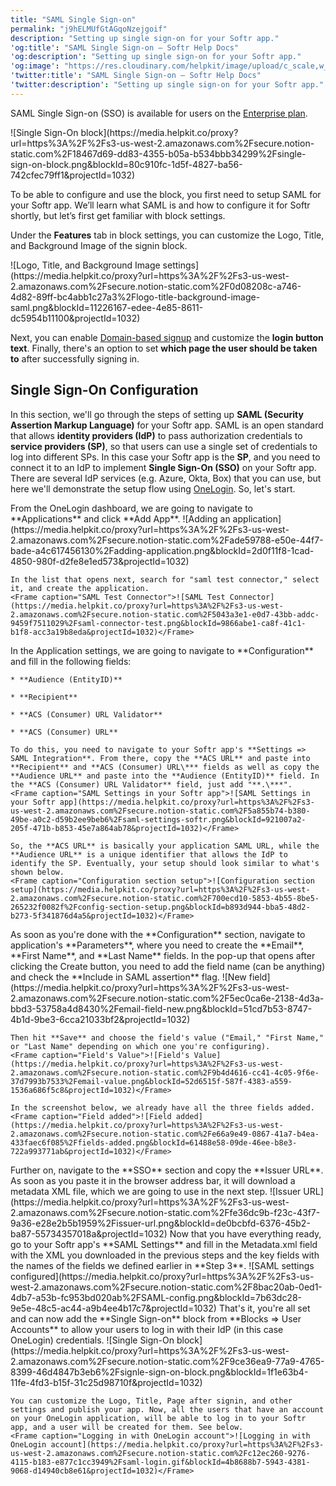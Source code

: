 ```yaml
---
title: "SAML Single Sign-on"
permalink: "j9hELMUfGtAGqoNzejgoif"
description: "Setting up single sign-on for your Softr app."
'og:title': "SAML Single Sign-on – Softr Help Docs"
'og:description': "Setting up single sign-on for your Softr app."
'og:image': "https://res.cloudinary.com/helpkit/image/upload/c_scale,w_700,q_auto/v1674219840/softrdocs_meta_OG_Image_Url_258f31c013.png"
'twitter:title': "SAML Single Sign-on – Softr Help Docs"
'twitter:description': "Setting up single sign-on for your Softr app."
---
```

<Note>SAML Single Sign-on (SSO) is available for users on the [Enterprise plan](https://www.softr.io/pricing).</Note>
<Frame caption="Single Sign-On block">![Single Sign-On block](https://media.helpkit.co/proxy?url=https%3A%2F%2Fs3-us-west-2.amazonaws.com%2Fsecure.notion-static.com%2F18467d69-dd83-4355-b05a-b534bbb34299%2Fsingle-sign-on-block.png&blockId=80c910fc-1d5f-4827-ba56-742cfec79ff1&projectId=1032)</Frame>

To be able to configure and use the block, you first need to setup SAML for your Softr app. We’ll learn what SAML is and how to configure it for Softr shortly, but let’s first get familiar with block settings.

Under the **Features** tab in block settings, you can customize the Logo, Title, and Background Image of the signin block.
<Frame caption="Logo, Title, and Background Image settings">![Logo, Title, and Background Image settings](https://media.helpkit.co/proxy?url=https%3A%2F%2Fs3-us-west-2.amazonaws.com%2Fsecure.notion-static.com%2F0d08208c-a746-4d82-89ff-bc4abb1c27a3%2Flogo-title-background-image-saml.png&blockId=11226167-edee-4e85-8611-dc5954b11100&projectId=1032)</Frame>

Next, you can enable [Domain-based signup](/add-and-manage-users/pxnkp9H3qyEVMF6XUceqnj/signup-form/tPe3uxmdcUNeFYuaLTR1o9) and customize the **login button text**. Finally, there's an option to set **which page the user should be taken to** after successfully signing in.

## ****Single Sign-On Configuration****

In this section, we'll go through the steps of setting up **SAML (Security Assertion Markup Language)** for your Softr app. SAML is an open standard that allows **identity providers (IdP)** to pass authorization credentials to **service providers (SP)**, so that users can use a single set of credentials to log into different SPs. In this case your Softr app is the **SP**, and you need to connect it to an IdP to implement **Single Sign-On (SSO)** on your Softr app. There are several IdP services (e.g. Azure, Okta, Box) that you can use, but here we'll demonstrate the setup flow using [OneLogin](https://www.onelogin.com/). So, let's start.

<Steps>
  <Step title="Creating an Application on IdP">
    From the OneLogin dashboard, we are going to navigate to **Applications** and click **Add App**.
    <Frame caption="Adding an application">![Adding an application](https://media.helpkit.co/proxy?url=https%3A%2F%2Fs3-us-west-2.amazonaws.com%2Fsecure.notion-static.com%2Fade59788-e50e-44f7-bade-a4c617456130%2Fadding-application.png&blockId=2d0f11f8-1cad-4850-980f-d2fe8e1ed573&projectId=1032)</Frame>

    In the list that opens next, search for "saml test connector," select it, and create the application.
    <Frame caption="SAML Test Connector">![SAML Test Connector](https://media.helpkit.co/proxy?url=https%3A%2F%2Fs3-us-west-2.amazonaws.com%2Fsecure.notion-static.com%2F5043a3e1-e0d7-43bb-addc-9459f7511029%2Fsaml-connector-test.png&blockId=9866abe1-ca8f-41c1-b1f8-acc3a19b8eda&projectId=1032)</Frame>
  </Step>
  <Step title="Configuring the Application">
    In the Application settings, we are going to navigate to **Configuration** and fill in the following fields:

    * **Audience (EntityID)**

    * **Recipient**

    * **ACS (Consumer) URL Validator**

    * **ACS (Consumer) URL**

    To do this, you need to navigate to your Softr app's **Settings => SAML Integration**. From there, copy the **ACS URL** and paste into **Recipient** and **ACS (Consumer) URL\*** fields as well as copy the **Audience URL** and paste into the **Audience (EntityID)** field. In the **ACS (Consumer) URL Validator** field, just add "**.\***".
    <Frame caption="SAML Settings in your Softr app">![SAML Settings in your Softr app](https://media.helpkit.co/proxy?url=https%3A%2F%2Fs3-us-west-2.amazonaws.com%2Fsecure.notion-static.com%2F5a855b74-b380-49be-a0c2-d59b2ee9beb6%2Fsaml-settings-softr.png&blockId=921007a2-205f-471b-b853-45e7a864ab78&projectId=1032)</Frame>

    So, the **ACS URL** is basically your application SAML URL, while the **Audience URL** is a unique identifier that allows the IdP to identify the SP. Eventually, your setup should look similar to what's shown below.
    <Frame caption="Configuration section setup">![Configuration section setup](https://media.helpkit.co/proxy?url=https%3A%2F%2Fs3-us-west-2.amazonaws.com%2Fsecure.notion-static.com%2F700ecd10-5853-4b55-8be5-265232f0082f%2Fconfig-section-setup.png&blockId=b893d944-bba5-48d2-b273-5f341876d4a5&projectId=1032)</Frame>
  </Step>
  <Step title="Configuring Application Parameters">
    As soon as you're done with the **Configuration** section, navigate to application's **Parameters**, where you need to create the **Email**, **First Name**, and **Last Name** fields. In the pop-up that opens after clicking the Create button, you need to add the field name (can be anything) and check the **Include in SAML assertion** flag.
    <Frame caption="New field">![New field](https://media.helpkit.co/proxy?url=https%3A%2F%2Fs3-us-west-2.amazonaws.com%2Fsecure.notion-static.com%2F5ec0ca6e-2138-4d3a-bbd3-53758a4d8430%2Femail-field-new.png&blockId=51cd7b53-8747-4b1d-9be3-6cca21033bf2&projectId=1032)</Frame>

    Then hit **Save** and choose the field's value ("Email," "First Name," or "Last Name" depending on which one you're configuring).
    <Frame caption="Field's Value">![Field's Value](https://media.helpkit.co/proxy?url=https%3A%2F%2Fs3-us-west-2.amazonaws.com%2Fsecure.notion-static.com%2F9b4d4616-cc41-4c05-9f6e-37d7993b7533%2Femail-value.png&blockId=52d6515f-587f-4383-a559-1536a686f5c8&projectId=1032)</Frame>

    In the screenshot below, we already have all the three fields added.
    <Frame caption="Field added">![Field added](https://media.helpkit.co/proxy?url=https%3A%2F%2Fs3-us-west-2.amazonaws.com%2Fsecure.notion-static.com%2Fe66a9e49-0867-41a7-b4ea-433faec6f085%2Ffields-added.png&blockId=61488e58-09de-46ee-b8e3-722a993771ab&projectId=1032)</Frame>
  </Step>
  <Step title="Getting the Metadata XML">
    Further on, navigate to the **SSO** section and copy the **Issuer URL**. As soon as you paste it in the browser address bar, it will download a metadata XML file, which we are going to use in the next step.
    <Frame caption="Issuer URL">![Issuer URL](https://media.helpkit.co/proxy?url=https%3A%2F%2Fs3-us-west-2.amazonaws.com%2Fsecure.notion-static.com%2Ffe36dc9b-f23c-43f7-9a36-e28e2b5b1959%2Fissuer-url.png&blockId=de0bcbfd-6376-45b2-ba87-55734357018a&projectId=1032)</Frame>
  </Step>
  <Step title="Configuring Single Sign-On in Your Softr App">
    Now that you have everything ready, go to your Softr app's **SAML Settings** and fill in the Metadata.xml field with the XML you downloaded in the previous steps and the key fields with the names of the fields we defined earlier in **Step 3**.
    <Frame caption="SAML settings configured">![SAML settings configured](https://media.helpkit.co/proxy?url=https%3A%2F%2Fs3-us-west-2.amazonaws.com%2Fsecure.notion-static.com%2F8bac20ab-0ed1-4db7-a53b-fc953bd020ab%2FSAML-config.png&blockId=7b63dc28-9e5e-48c5-ac44-a9b4ee4b17c7&projectId=1032)</Frame>
  </Step>
  <Step title="Adding the Single Sign-On Block">
    That's it, you're all set and can now add the **Single Sign-on** block from **Blocks => User Accounts** to allow your users to log in with their IdP (in this case OneLogin) credentials.
    <Frame caption="Single Sign-On block">![Single Sign-On block](https://media.helpkit.co/proxy?url=https%3A%2F%2Fs3-us-west-2.amazonaws.com%2Fsecure.notion-static.com%2F9ce36ea9-77a9-4765-8399-46d4847b3eb6%2Fsignle-sign-on-block.png&blockId=1f1e63b4-11fe-4fd3-b15f-31c25d98710f&projectId=1032)</Frame>

    You can customize the Logo, Title, Page after signin, and other settings and publish your app. Now, all the users that have an account on your OneLogin application, will be able to log in to your Softr app, and a user will be created for them. See below.
    <Frame caption="Logging in with OneLogin account">![Logging in with OneLogin account](https://media.helpkit.co/proxy?url=https%3A%2F%2Fs3-us-west-2.amazonaws.com%2Fsecure.notion-static.com%2Fc12ec260-9276-4115-b183-e877c1cc3949%2Fsaml-login.gif&blockId=4b8688b7-5943-4381-9068-d14940cb8e61&projectId=1032)</Frame>
  </Step>
</Steps>